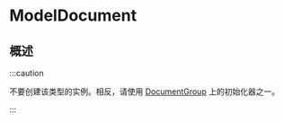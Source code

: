 # ModelDocument

<OriginalSource
  title="ModelDocument"
  url="https://developer.apple.com/documentation/swiftdata/modeldocument"
  summary="使用 SwiftData 管理其存储的文档类型"
/>

## 概述

:::caution

不要创建该类型的实例。相反，请使用 [DocumentGroup](https://developer.apple.com/documentation/SwiftUI/DocumentGroup) 上的初始化器之一。

:::
